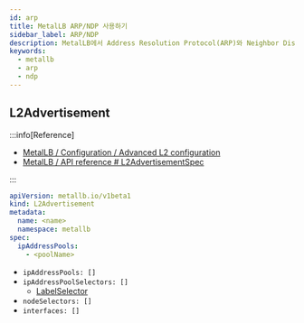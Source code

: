 ```yaml
---
id: arp
title: MetalLB ARP/NDP 사용하기
sidebar_label: ARP/NDP
description: MetalLB에서 Address Resolution Protocol(ARP)와 Neighbor Discovery Protocol(NDP) 사용하기
keywords:
  - metallb
  - arp
  - ndp
---
```


## L2Advertisement

:::info[Reference]

- [MetalLB / Configuration / Advanced L2 configuration](https://metallb.universe.tf/configuration/_advanced_l2_configuration/)
- [MetalLB / API reference # L2AdvertisementSpec](https://metallb.io/apis/#l2advertisementspec)

:::

```yaml
apiVersion: metallb.io/v1beta1
kind: L2Advertisement
metadata:
  name: <name>
  namespace: metallb
spec:
  ipAddressPools:
    - <poolName>
```

- `ipAddressPools: []`
- `ipAddressPoolSelectors: []`
  - [LabelSelector](/docs/mlops/kubernetes/object-management/label#label-selector)
- `nodeSelectors: []`
- `interfaces: []`
